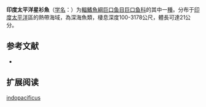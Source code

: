 {{Speciesbox
| name = 印度太平洋星衫魚
| status = LC
| status_system = IUCN3.1
| image = 
| genus = Astronesthes
| species = indopacificus
| authority = Parin & Borodulina, 1997
| synonyms = 
}}

'''印度太平洋星衫魚'''（[[学名|学名]]：{{lang|la|''Astronesthes indopacificus''}}）为[[輻鰭魚綱|輻鰭魚綱]][[巨口鱼目|巨口鱼目]][[巨口鱼科|巨口鱼科]]的其中一[[種|種]]。分布于[[印度|印度]][[太平洋|太平洋]]區的熱帶海域，為深海魚類，棲息深度100-3178公尺，體長可達21公分。

== 参考文献 ==
{{refbegin}}
*{{FishBase_species|genus=Astronesthes|species=indopacificus|year=2012|month=2}}
{{refend}}

== 扩展阅读 ==
{{refbegin}}
{{wikispecies-inline|Astronesthes indopacificus|印度太平洋星衫魚}}
{{refend}}
{{Taxonbar|from=Q1108077}}

[[Category:星衫魚屬|indopacificus]]